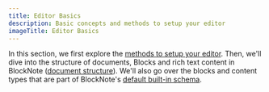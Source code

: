 ```yaml
---
title: Editor Basics
description: Basic concepts and methods to setup your editor
imageTitle: Editor Basics
---
```


In this section, we first explore the [methods to setup your editor](/docs/editor-basics/setup).
Then, we'll dive into the structure of documents, Blocks and rich text content in BlockNote ([document structure](/docs/editor-basics/document-structure)).
We'll also go over the blocks and content types that are part of BlockNote's [default built-in schema](/docs/editor-basics/default-schema).

<CardTable path="editor-basics" />
